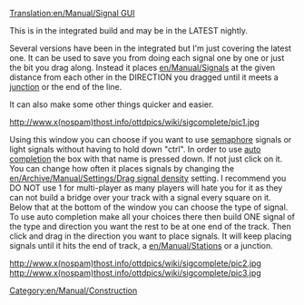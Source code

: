 [[Translation:en/Manual/Signal GUI]]
[[Category:en/Manual/Construction]]

{{en/Expand|formatting the text, adding interwiki links, updating the images}}

This is in the integrated build and may be in the LATEST nightly.

Several versions have been in the integrated but I'm just covering the latest one. It can be used to save you from doing each signal one by one or just the bit you drag along. Instead it places [[en/Manual/Signals]] at the given distance from each other in the DIRECTION you dragged until it meets a [[en/Constructing tracks and trains#junctions|junction]] or the end of the line.

It can also make some other things quicker and easier.

http://www.x(nospam)thost.info/ottdpics/wiki/sigcomplete/pic1.jpg

Using this window you can choose if you want to use [[en/Manual/Signals|semaphore]] signals or light signals without having to hold down "ctrl".
In order to use [[en/Manual/Signals#i-don-t-want-to-click-a-zillion-times-to-signal-my-track|auto completion]] the box with that name is pressed down. If not just click on it.
You can change how often it places signals by changing the [[en/Archive/Manual/Settings/Drag signal density]] setting. I recommend you DO NOT use 1 for multi-player as many players will hate you for it as they can not build a bridge over your track with a signal every square on it.
Below that at the bottom of the window you can choose the type of signal.
To use auto completion make all your choices there then build ONE signal of the type and direction you want the rest to be at one end of the track.
Then click and drag in the direction you want to place signals. It will keep placing signals until it hits the end of track, a [[en/Manual/Stations]] or a junction.

http://www.x(nospam)thost.info/ottdpics/wiki/sigcomplete/pic2.jpg
http://www.x(nospam)thost.info/ottdpics/wiki/sigcomplete/pic3.jpg